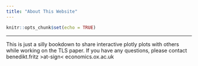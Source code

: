 ```yaml
---
title: "About This Website"
---
```

```r
knitr::opts_chunk$set(echo = TRUE)
```

***

This is just a silly bookdown to share interactive plotly plots with others while working on the TLS paper.
If you have any questions, please contact benedikt.fritz >at-sign< economics.ox.ac.uk
